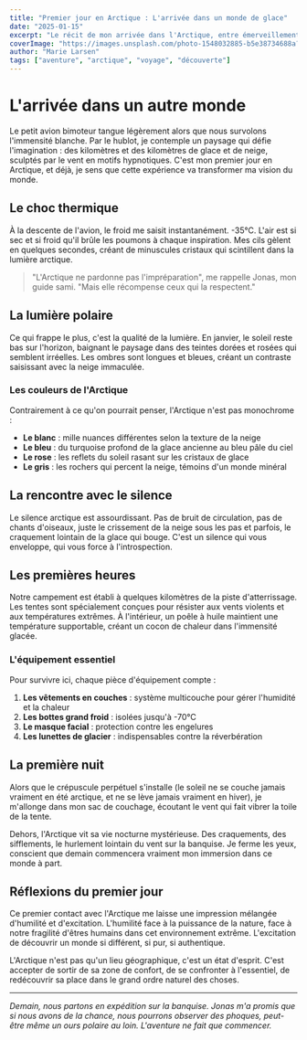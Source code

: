 ```yaml
---
title: "Premier jour en Arctique : L'arrivée dans un monde de glace"
date: "2025-01-15"
excerpt: "Le récit de mon arrivée dans l'Arctique, entre émerveillement et appréhension face à l'immensité glacée qui s'étend à perte de vue."
coverImage: "https://images.unsplash.com/photo-1548032885-b5e38734688a?w=1200&h=630"
author: "Marie Larsen"
tags: ["aventure", "arctique", "voyage", "découverte"]
---
```


# L'arrivée dans un autre monde

Le petit avion bimoteur tangue légèrement alors que nous survolons l'immensité blanche. Par le hublot, je contemple un paysage qui défie l'imagination : des kilomètres et des kilomètres de glace et de neige, sculptés par le vent en motifs hypnotiques. C'est mon premier jour en Arctique, et déjà, je sens que cette expérience va transformer ma vision du monde.

## Le choc thermique

À la descente de l'avion, le froid me saisit instantanément. -35°C. L'air est si sec et si froid qu'il brûle les poumons à chaque inspiration. Mes cils gèlent en quelques secondes, créant de minuscules cristaux qui scintillent dans la lumière arctique.

> "L'Arctique ne pardonne pas l'impréparation", me rappelle Jonas, mon guide sami. "Mais elle récompense ceux qui la respectent."

## La lumière polaire

Ce qui frappe le plus, c'est la qualité de la lumière. En janvier, le soleil reste bas sur l'horizon, baignant le paysage dans des teintes dorées et rosées qui semblent irréelles. Les ombres sont longues et bleues, créant un contraste saisissant avec la neige immaculée.

### Les couleurs de l'Arctique

Contrairement à ce qu'on pourrait penser, l'Arctique n'est pas monochrome :

- **Le blanc** : mille nuances différentes selon la texture de la neige
- **Le bleu** : du turquoise profond de la glace ancienne au bleu pâle du ciel
- **Le rose** : les reflets du soleil rasant sur les cristaux de glace
- **Le gris** : les rochers qui percent la neige, témoins d'un monde minéral

## La rencontre avec le silence

Le silence arctique est assourdissant. Pas de bruit de circulation, pas de chants d'oiseaux, juste le crissement de la neige sous les pas et parfois, le craquement lointain de la glace qui bouge. C'est un silence qui vous enveloppe, qui vous force à l'introspection.

## Les premières heures

Notre campement est établi à quelques kilomètres de la piste d'atterrissage. Les tentes sont spécialement conçues pour résister aux vents violents et aux températures extrêmes. À l'intérieur, un poêle à huile maintient une température supportable, créant un cocon de chaleur dans l'immensité glacée.

### L'équipement essentiel

Pour survivre ici, chaque pièce d'équipement compte :

1. **Les vêtements en couches** : système multicouche pour gérer l'humidité et la chaleur
2. **Les bottes grand froid** : isolées jusqu'à -70°C
3. **Le masque facial** : protection contre les engelures
4. **Les lunettes de glacier** : indispensables contre la réverbération

## La première nuit

Alors que le crépuscule perpétuel s'installe (le soleil ne se couche jamais vraiment en été arctique, et ne se lève jamais vraiment en hiver), je m'allonge dans mon sac de couchage, écoutant le vent qui fait vibrer la toile de la tente. 

Dehors, l'Arctique vit sa vie nocturne mystérieuse. Des craquements, des sifflements, le hurlement lointain du vent sur la banquise. Je ferme les yeux, conscient que demain commencera vraiment mon immersion dans ce monde à part.

## Réflexions du premier jour

Ce premier contact avec l'Arctique me laisse une impression mélangée d'humilité et d'excitation. L'humilité face à la puissance de la nature, face à notre fragilité d'êtres humains dans cet environnement extrême. L'excitation de découvrir un monde si différent, si pur, si authentique.

L'Arctique n'est pas qu'un lieu géographique, c'est un état d'esprit. C'est accepter de sortir de sa zone de confort, de se confronter à l'essentiel, de redécouvrir sa place dans le grand ordre naturel des choses.

---

*Demain, nous partons en expédition sur la banquise. Jonas m'a promis que si nous avons de la chance, nous pourrons observer des phoques, peut-être même un ours polaire au loin. L'aventure ne fait que commencer.*
